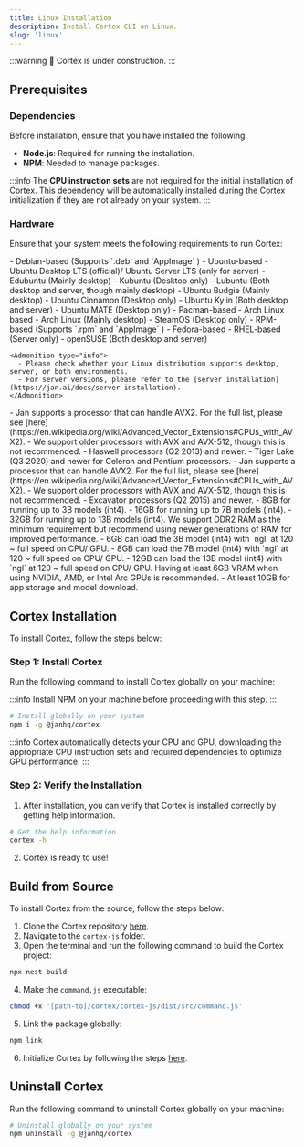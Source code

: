```yaml
---
title: Linux Installation
description: Install Cortex CLI on Linux.
slug: 'linux'
---
```



:::warning
🚧 Cortex is under construction.
:::

## Prerequisites

### Dependencies

Before installation, ensure that you have installed the following:

- **Node.js**: Required for running the installation.
- **NPM**: Needed to manage packages.

:::info
The **CPU instruction sets** are not required for the initial installation of Cortex. This dependency will be automatically installed during the Cortex initialization if they are not already on your system.
:::

### Hardware

Ensure that your system meets the following requirements to run Cortex:


<Tabs>
  <TabItem value="OS" label="OS" default>
    - Debian-based (Supports `.deb` and `AppImage` )
    - Ubuntu-based
        - Ubuntu Desktop LTS (official)/ Ubuntu Server LTS (only for server)
        - Edubuntu (Mainly desktop)
        - Kubuntu (Desktop only)
        - Lubuntu (Both desktop and server, though mainly desktop)
        - Ubuntu Budgie (Mainly desktop)
        - Ubuntu Cinnamon (Desktop only)
        - Ubuntu Kylin (Both desktop and server)
        - Ubuntu MATE (Desktop only)
    - Pacman-based
        - Arch Linux based
            - Arch Linux (Mainly desktop)
            - SteamOS (Desktop only)
    - RPM-based (Supports `.rpm` and `AppImage` )
    - Fedora-based
        - RHEL-based (Server only)
    - openSUSE (Both desktop and server)

    <Admonition type="info">
      - Please check whether your Linux distribution supports desktop, server, or both environments.
      - For server versions, please refer to the [server installation](https://jan.ai/docs/server-installation).
    </Admonition>
  </TabItem>
  <TabItem value="CPU" label="CPU">
    <Tabs>
      <TabItem value="Intel" label="Intel" default>
        <Admonition type="info">
          - Jan supports a processor that can handle AVX2. For the full list, please see [here](https://en.wikipedia.org/wiki/Advanced_Vector_Extensions#CPUs_with_AVX2).
          - We support older processors with AVX and AVX-512, though this is not recommended.
        </Admonition>
        - Haswell processors (Q2 2013) and newer.
        - Tiger Lake (Q3 2020) and newer for Celeron and Pentium processors.
      </TabItem>
      <TabItem value="AMD" label="AMD">
        <Admonition type="info">
          - Jan supports a processor that can handle AVX2. For the full list, please see [here](https://en.wikipedia.org/wiki/Advanced_Vector_Extensions#CPUs_with_AVX2).
          - We support older processors with AVX and AVX-512, though this is not recommended.
        </Admonition>
        - Excavator processors (Q2 2015) and newer.
      </TabItem>
    </Tabs>
  </TabItem>
  <TabItem value="RAM" label="RAM">
    - 8GB for running up to 3B models (int4).
    - 16GB for running up to 7B models (int4).
    - 32GB for running up to 13B models (int4).
      <Admonition type="info">  
        We support DDR2 RAM as the minimum requirement but recommend using newer generations of RAM for improved performance.
      </Admonition>
  </TabItem>
  <TabItem value="GPU" label="GPU">
    - 6GB can load the 3B model (int4) with `ngl` at 120 ~ full speed on CPU/ GPU.
    - 8GB can load the 7B model (int4) with `ngl` at 120 ~ full speed on CPU/ GPU.
    - 12GB can load the 13B model (int4) with `ngl` at 120 ~ full speed on CPU/ GPU.
    <Admonition type="info">  
      Having at least 6GB VRAM when using NVIDIA, AMD, or Intel Arc GPUs is recommended.
    </Admonition>
  </TabItem>
  <TabItem value="Disk" label="Disk">
    - At least 10GB for app storage and model download.
  </TabItem>
</Tabs>

## Cortex Installation

To install Cortex, follow the steps below:

### Step 1: Install Cortex

Run the following command to install Cortex globally on your machine:

:::info
Install NPM on your machine before proceeding with this step.
:::

```sh
# Install globally on your system
npm i -g @janhq/cortex
```
:::info
Cortex automatically detects your CPU and GPU, downloading the appropriate CPU instruction sets and required dependencies to optimize GPU performance.
:::

### Step 2: Verify the Installation

1. After installation, you can verify that Cortex is installed correctly by getting help information.

```sh
# Get the help information
cortex -h
```
2. Cortex is ready to use!

## Build from Source

To install Cortex from the source, follow the steps below:

1. Clone the Cortex repository [here](https://github.com/janhq/cortex/tree/dev).
2. Navigate to the `cortex-js` folder.
3. Open the terminal and run the following command to build the Cortex project:

```sh
npx nest build
```

4. Make the `command.js` executable:

```sh
chmod +x '[path-to]/cortex/cortex-js/dist/src/command.js'
```

5. Link the package globally:

```sh
npm link
```
6. Initialize Cortex by following the steps [here](/docs/instalation/linux#build-from-source).
## Uninstall Cortex

Run the following command to uninstall Cortex globally on your machine:
```sh
# Uninstall globally on your system
npm uninstall -g @janhq/cortex
```